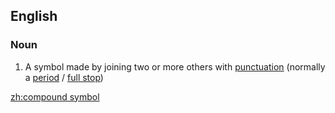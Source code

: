 {{also|compound-symbol}}
==English==

===Noun===
{{en-noun}}

# {{lb|en|computing|in several programming languages}} A symbol made by joining two or more others with [[punctuation]] (normally a [[period]] / [[full stop]])

[[zh:compound symbol]]